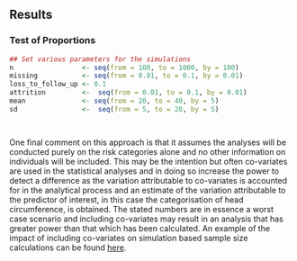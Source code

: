 ## Results

### Test of Proportions

```r
## Set various parameters for the simulations
n                 <- seq(from = 100, to = 1000, by = 100)
missing           <- seq(from = 0.01, to = 0.1, by = 0.01)
loss_to_follow_up <- 0.1
attrition         <-  seq(from = 0.01, to = 0.1, by = 0.01)
mean              <- seq(from = 20, to = 40, by = 5)
sd                <-  seq(from = 5, to = 20, by = 5)


```


```r

```



```r

```


One final comment on this approach is that it assumes the analyses will be conducted purely on the risk categories alone and no other information on individuals will be included.  This may be the intention but often co-variates are used in the statistical analyses and in doing so increase the power to detect a difference as the variation attributable to co-variates is accounted for in the analytical process and an estimate of the variation attributable to the predictor of interest, in this case the categorisation of head circumference, is obtained.  The stated numbers are in essence a worst case scenario and including co-variates may result in an analysis that has greater power than that which has been calculated.  An example of the impact of including co-variates on simulation based sample size calculations can be found [here](http://egap.org/content/power-analysis-simulations-r).
